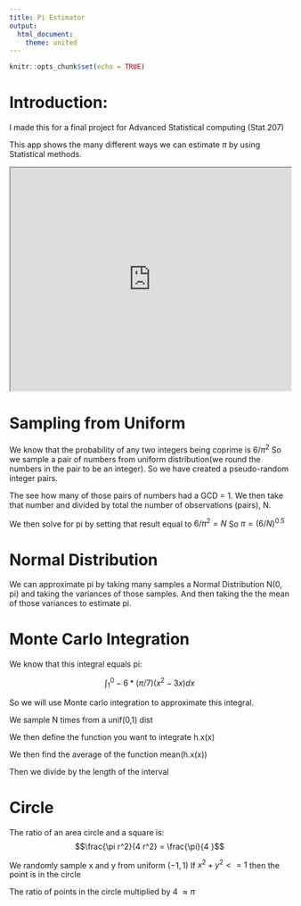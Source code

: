 ```yaml
---
title: Pi Estimator  
output: 
  html_document:
    theme: united
---
```


```r
knitr::opts_chunk$set(echo = TRUE)
```

# Introduction:

I made this for a final project for Advanced Statistical computing (Stat 207) 

This app shows the many different ways we can estimate $\pi$ by using Statistical methods. 



<iframe src="https://julia-lee.shinyapps.io/Pi_app/" width="100%" height="400px"></iframe>

# Sampling from Uniform

We know that the probability of any two integers being coprime is $6/\pi^2$ 
So we sample a pair of numbers from uniform distribution(we round the numbers in the pair to be an integer). So we have created a pseudo-random integer pairs.  

The see how many of those pairs of numbers had a GCD = 1. We then take that number and divided by total the number of  observations (pairs), N. 

We then solve for pi by setting that result equal to  $6/\pi^2 = N$
So  $\pi = (6/N)^{0.5}$

# Normal Distribution

We can approximate pi by taking many samples  a Normal Distribution N(0, pi) and taking the variances of those samples. And then taking the the mean of those variances to estimate pi.

# Monte Carlo Integration 

We know that this integral equals pi:

$$\int^0_1 -6 * (\pi/7)(x^2 - 3x) dx$$


So we will use Monte carlo integration to approximate this integral.

We sample N times from a unif(0,1) dist

We then define the function you want to integrate h.x(x)

We then find the average of the function mean(h.x(x)) 

Then we divide by the length of the interval

# Circle

The ratio of an area circle and a square  is: 
$$\frac{\pi r^2}{4 r^2} = \frac{\pi}{4 }$$

We randomly sample x and y from uniform $(-1,1)$
If  $x^2 + y ^2 <=  1$ then the point is in the circle

The ratio of points in the circle multiplied by 4  $\approx \pi$ 


